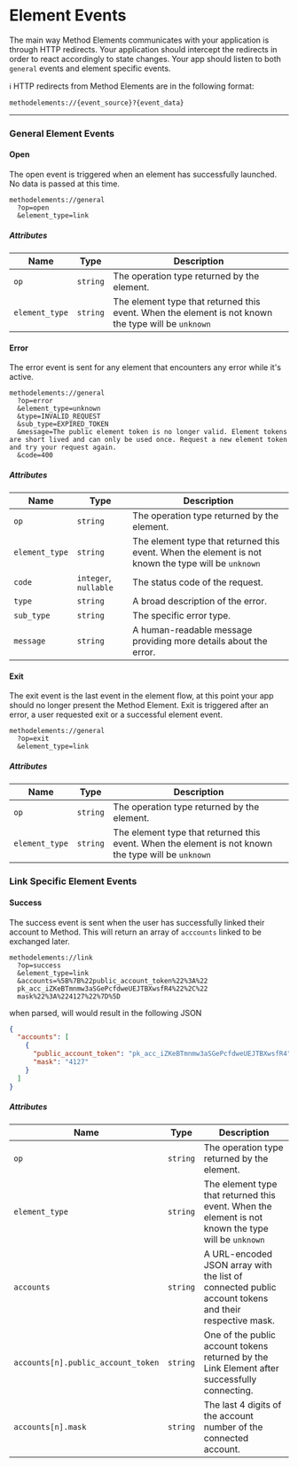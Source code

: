 # Element Events
The main way Method Elements communicates with your application is through HTTP redirects. Your application should intercept the redirects in order to react accordingly to state changes. Your app should listen to both `general` events and element specific events.

ℹ️ HTTP redirects from Method Elements are in the following format:
```
methodelements://{event_source}?{event_data}
```

---
### General Element Events

#### Open
The open event is triggered when an element has successfully launched. No data is passed at this time.

```text
methodelements://general
  ?op=open
  &element_type=link
```

##### Attributes

| Name       | Type                  | Description                                                      |
|------------|-----------------------|------------------------------------------------------------------|
| `op`       | `string`              | The operation type returned by the element.                      |
| `element_type`       | `string`              | The element type that returned this event. When the element is not known the type will be `unknown`                     |


#### Error
The error event is sent for any element that encounters any error while it's active.

```text
methodelements://general
  ?op=error
  &element_type=unknown
  &type=INVALID_REQUEST
  &sub_type=EXPIRED_TOKEN
  &message=The public element token is no longer valid. Element tokens are short lived and can only be used once. Request a new element token and try your request again.
  &code=400
```

<!-- ##### Aggregator Errors
For error events where `type` is `AGGREGATOR_ERROR`, the Link Element will bubble up the error received from the aggregator in the following format.

```
method://elements:link:error
  ?type=AGGREGATOR_ERROR
  &sub_type={AGGREGATOR}:{AGGREGATOR_ERROR_TYPE}:{AGGREGATOR_ERROR_CODE}
  &message={AGGREGATOR_ERROR_MESSAGE}
  &code=null
```

Example: error events triggered with `Plaid` as the aggregator.

```
method://elements:link:error
  ?type=AGGREGATOR_ERROR
  &sub_type=PLAID:ITEM_ERROR:INVALID_CREDENTIALS
  &message=the provided credentials were not correct
  &code=null
```

➡️ See the [Plaid error docs](https://plaid.com/docs/errors) for details on the Plaid aggregator. -->

##### Attributes

| Name       | Type                  | Description                                                      |
|------------|-----------------------|------------------------------------------------------------------|
| `op`       | `string`              | The operation type returned by the element.                      |
| `element_type`       | `string`              | The element type that returned this event. When the element is not known the type will be `unknown`                     |
| `code`     | `integer`, `nullable` | The status code of the request.                                  |
| `type`     | `string`              | A broad description of the error.                                |
| `sub_type` | `string`              | The specific error type.                                         |
| `message`  | `string`              | A human-readable message providing more details about the error. |



#### Exit
The exit event is the last event in the element flow, at this point your app should no longer present the Method Element. Exit is triggered after an error, a user requested exit or a successful element event.

```text
methodelements://general
  ?op=exit
  &element_type=link
```

##### Attributes

| Name       | Type                  | Description                                                      |
|------------|-----------------------|------------------------------------------------------------------|
| `op`       | `string`              | The operation type returned by the element.                      |
| `element_type`       | `string`              | The element type that returned this event. When the element is not known the type will be `unknown`                     |



### Link Specific Element Events


#### Success
The success event is sent when the user has successfully linked their account to Method. This will return an array of `acccounts` linked to be exchanged later.

```text
methodelements://link
  ?op=success
  &element_type=link
  &accounts=%5B%7B%22public_account_token%22%3A%22
  pk_acc_iZKeBTmnmw3aSGePcfdweUEJTBXwsfR4%22%2C%22
  mask%22%3A%224127%22%7D%5D
```

when parsed, will would result in the following JSON

```json
{
  "accounts": [
    {
      "public_account_token": "pk_acc_iZKeBTmnmw3aSGePcfdweUEJTBXwsfR4",
      "mask": "4127"
    }
  ]
}
```

##### Attributes

| Name                                          | Type                 | Description                                                                                                                                                                         |
|-----------------------------------------------|----------------------|-------------------------------------------------------------------------------------------------------------------------------------------------------------------------------------|
| `op`       | `string`              | The operation type returned by the element.                      |
| `element_type`       | `string`              | The element type that returned this event. When the element is not known the type will be `unknown`                     |
| `accounts`                         | `string`             | A URL-encoded JSON array with the list of connected public account tokens and their respective mask.                                                                                |
| `accounts[n].public_account_token` | `string`             | One of the public account tokens returned by the Link Element after successfully connecting. |
| `accounts[n].mask`                 | `string`             | The last 4 digits of the account number of the connected account.                                                                                                                   |
